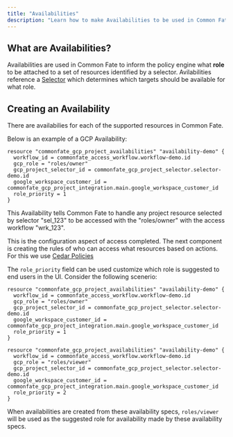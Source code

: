 ```yaml
---
title: "Availabilities"
description: "Learn how to make Availabilities to be used in Common Fate."
---
```


## What are Availabilities?

Availabilities are used in Common Fate to inform the policy engine what **role** to be attached to a set of resources identified by a selector. Avilabilities reference a [Selector](/config/selectors) which determines which targets should be available for what role.

## Creating an Availability

There are availabilies for each of the supported resources in Common Fate.

Below is an example of a GCP Availability:

```hcl workflow.tf
resource "commonfate_gcp_project_availabilities" "availability-demo" {
  workflow_id = commonfate_access_workflow.workflow-demo.id
  gcp_role = "roles/owner"
  gcp_project_selector_id = commonfate_gcp_project_selector.selector-demo.id
  google_workspace_customer_id = commonfate_gcp_project_integration.main.google_workspace_customer_id
  role_priority = 1
}
```

This Availability tells Common Fate to handle any project resource selected by selector "sel_123" to be accessed with the "roles/owner" with the access workflow "wrk_123".

This is the configuration aspect of access completed. The next component is creating the rules of who can access what resources based on actions. For this we use [Cedar Policies](https://www.cedarpolicy.com/en)

The `role_priority` field can be used customize which role is suggested to end users in the UI. Consider the following scenerio:
```hcl workflow.tf
resource "commonfate_gcp_project_availabilities" "availability-demo" {
  workflow_id = commonfate_access_workflow.workflow-demo.id
  gcp_role = "roles/owner"
  gcp_project_selector_id = commonfate_gcp_project_selector.selector-demo.id
  google_workspace_customer_id = commonfate_gcp_project_integration.main.google_workspace_customer_id
  role_priority = 1
}

resource "commonfate_gcp_project_availabilities" "availability-demo" {
  workflow_id = commonfate_access_workflow.workflow-demo.id
  gcp_role = "roles/viewer"
  gcp_project_selector_id = commonfate_gcp_project_selector.selector-demo.id
  google_workspace_customer_id = commonfate_gcp_project_integration.main.google_workspace_customer_id
  role_priority = 2
}

```

When availabilities are created from these availability specs, `roles/viewer` will be used as the suggested role for availability made by these availability specs.
